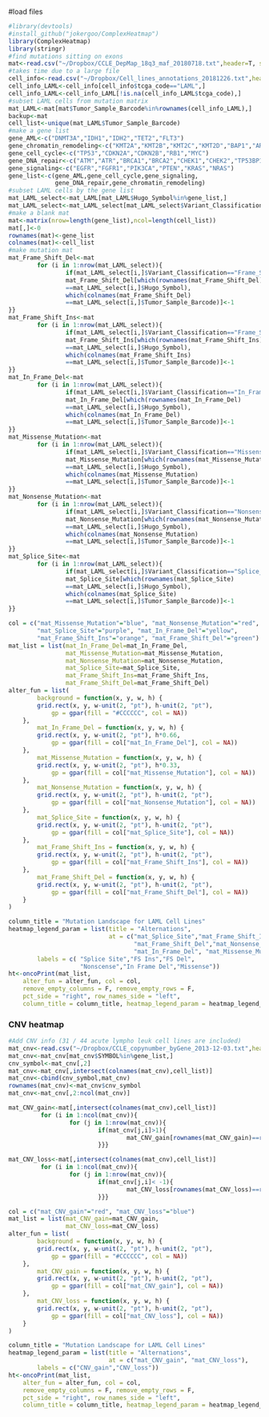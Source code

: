 
#load files
```r
#library(devtools)
#install_github("jokergoo/ComplexHeatmap")
library(ComplexHeatmap)
library(stringr)
#find mutations sitting on exons
mat<-read.csv("~/Dropbox/CCLE_DepMap_18q3_maf_20180718.txt",header=T, sep="\t")
#takes time due to a large file
cell_info<-read.csv("~/Dropbox/Cell_lines_annotations_20181226.txt",header=T,row.names=1, sep="\t")
cell_info_LAML<-cell_info[cell_info$tcga_code=="LAML",]
cell_info_LAML<-cell_info_LAML[!is.na(cell_info_LAML$tcga_code),]
#subset LAML cells from mutation matrix
mat_LAML<-mat[mat$Tumor_Sample_Barcode%in%rownames(cell_info_LAML),]
backup<-mat
cell_list<-unique(mat_LAML$Tumor_Sample_Barcode)
#make a gene list
gene_AML<-c("DNMT3A","IDH1","IDH2","TET2","FLT3")
gene_chromatin_remodeling<-c("KMT2A","KMT2B","KMT2C","KMT2D","BAP1","ARID5B","KDM6A")
gene_cell_cycle<-c("TP53","CDKN2A","CDKN2B","RB1","MYC")
gene_DNA_repair<-c("ATM","ATR","BRCA1","BRCA2","CHEK1","CHEK2","TP53BP1")
gene_signaling<-c("EGFR","FGFR1","PIK3CA","PTEN","KRAS","NRAS")
gene_list<-c(gene_AML,gene_cell_cycle,gene_signaling,
             gene_DNA_repair,gene_chromatin_remodeling)
#subset LAML cells by the gene list
mat_LAML_select<-mat_LAML[mat_LAML$Hugo_Symbol%in%gene_list,]
mat_LAML_select<-mat_LAML_select[mat_LAML_select$Variant_Classification!="Silent",]
#make a blank mat
mat<-matrix(nrow=length(gene_list),ncol=length(cell_list))
mat[,]<-0
rownames(mat)<-gene_list
colnames(mat)<-cell_list
#make mutation mat
mat_Frame_Shift_Del<-mat
        for (i in 1:nrow(mat_LAML_select)){
                if(mat_LAML_select[i,]$Variant_Classification=="Frame_Shift_Del"){
                mat_Frame_Shift_Del[which(rownames(mat_Frame_Shift_Del)
                ==mat_LAML_select[i,]$Hugo_Symbol),
                which(colnames(mat_Frame_Shift_Del)
                ==mat_LAML_select[i,]$Tumor_Sample_Barcode)]<-1 
}}
mat_Frame_Shift_Ins<-mat
        for (i in 1:nrow(mat_LAML_select)){
                if(mat_LAML_select[i,]$Variant_Classification=="Frame_Shift_Ins"){
                mat_Frame_Shift_Ins[which(rownames(mat_Frame_Shift_Ins)
                ==mat_LAML_select[i,]$Hugo_Symbol),
                which(colnames(mat_Frame_Shift_Ins)
                ==mat_LAML_select[i,]$Tumor_Sample_Barcode)]<-1 
}}
mat_In_Frame_Del<-mat
        for (i in 1:nrow(mat_LAML_select)){
                if(mat_LAML_select[i,]$Variant_Classification=="In_Frame_Del"){
                mat_In_Frame_Del[which(rownames(mat_In_Frame_Del)
                ==mat_LAML_select[i,]$Hugo_Symbol),
                which(colnames(mat_In_Frame_Del)
                ==mat_LAML_select[i,]$Tumor_Sample_Barcode)]<-1 
}}
mat_Missense_Mutation<-mat
        for (i in 1:nrow(mat_LAML_select)){
                if(mat_LAML_select[i,]$Variant_Classification=="Missense_Mutation"){
                mat_Missense_Mutation[which(rownames(mat_Missense_Mutation)
                ==mat_LAML_select[i,]$Hugo_Symbol),
                which(colnames(mat_Missense_Mutation)
                ==mat_LAML_select[i,]$Tumor_Sample_Barcode)]<-1 
}}
mat_Nonsense_Mutation<-mat
        for (i in 1:nrow(mat_LAML_select)){
                if(mat_LAML_select[i,]$Variant_Classification=="Nonsense_Mutation"){
                mat_Nonsense_Mutation[which(rownames(mat_Nonsense_Mutation)
                ==mat_LAML_select[i,]$Hugo_Symbol),
                which(colnames(mat_Nonsense_Mutation)
                ==mat_LAML_select[i,]$Tumor_Sample_Barcode)]<-1 
}}
mat_Splice_Site<-mat
        for (i in 1:nrow(mat_LAML_select)){
                if(mat_LAML_select[i,]$Variant_Classification=="Splice_Site"){
                mat_Splice_Site[which(rownames(mat_Splice_Site)
                ==mat_LAML_select[i,]$Hugo_Symbol),
                which(colnames(mat_Splice_Site)
                ==mat_LAML_select[i,]$Tumor_Sample_Barcode)]<-1 
}}

```

```r
col = c("mat_Missense_Mutation"="blue", "mat_Nonsense_Mutation"="red",
        "mat_Splice_Site"="purple", "mat_In_Frame_Del"="yellow",
        "mat_Frame_Shift_Ins"="orange", "mat_Frame_Shift_Del"="green")
mat_list = list(mat_In_Frame_Del=mat_In_Frame_Del,
                mat_Missense_Mutation=mat_Missense_Mutation,
                mat_Nonsense_Mutation=mat_Nonsense_Mutation,
                mat_Splice_Site=mat_Splice_Site,
                mat_Frame_Shift_Ins=mat_Frame_Shift_Ins,
                mat_Frame_Shift_Del=mat_Frame_Shift_Del)
alter_fun = list(
        background = function(x, y, w, h) {
        grid.rect(x, y, w-unit(2, "pt"), h-unit(2, "pt"), 
            gp = gpar(fill = "#CCCCCC", col = NA))
    },
        mat_In_Frame_Del = function(x, y, w, h) {
        grid.rect(x, y, w-unit(2, "pt"), h*0.66, 
            gp = gpar(fill = col["mat_In_Frame_Del"], col = NA))
    },
        mat_Missense_Mutation = function(x, y, w, h) {
        grid.rect(x, y, w-unit(2, "pt"), h*0.33, 
            gp = gpar(fill = col["mat_Missense_Mutation"], col = NA))
    },
        mat_Nonsense_Mutation = function(x, y, w, h) {
        grid.rect(x, y, w-unit(2, "pt"), h-unit(2, "pt"), 
            gp = gpar(fill = col["mat_Nonsense_Mutation"], col = NA))
    },
        mat_Splice_Site = function(x, y, w, h) {
        grid.rect(x, y, w-unit(2, "pt"), h-unit(2, "pt"), 
            gp = gpar(fill = col["mat_Splice_Site"], col = NA))
    },
        mat_Frame_Shift_Ins = function(x, y, w, h) {
        grid.rect(x, y, w-unit(2, "pt"), h-unit(2, "pt"), 
            gp = gpar(fill = col["mat_Frame_Shift_Ins"], col = NA))
    },
        mat_Frame_Shift_Del = function(x, y, w, h) {
        grid.rect(x, y, w-unit(2, "pt"), h-unit(2, "pt"), 
            gp = gpar(fill = col["mat_Frame_Shift_Del"], col = NA))
    }
)
```

```r
column_title = "Mutation Landscape for LAML Cell Lines"
heatmap_legend_param = list(title = "Alternations",
                            at = c("mat_Splice_Site","mat_Frame_Shift_Ins",
                                   "mat_Frame_Shift_Del","mat_Nonsense_Mutation",
                                   "mat_In_Frame_Del", "mat_Missense_Mutation"), 
        labels = c( "Splice Site","FS Ins","FS Del",
                    "Nonscense","In Frame Del","Missense"))
ht<-oncoPrint(mat_list,
    alter_fun = alter_fun, col = col,
    remove_empty_columns = F, remove_empty_rows = F,
    pct_side = "right", row_names_side = "left",
    column_title = column_title, heatmap_legend_param = heatmap_legend_param)
```
### CNV heatmap
```r
#Add CNV info (31 / 44 acute lympho leuk cell lines are included)
mat_cnv<-read.csv("~/Dropbox/CCLE_copynumber_byGene_2013-12-03.txt",header=T, sep="\t")
mat_cnv<-mat_cnv[mat_cnv$SYMBOL%in%gene_list,]
cnv_symbol<-mat_cnv[,2]
mat_cnv<-mat_cnv[,intersect(colnames(mat_cnv),cell_list)]
mat_cnv<-cbind(cnv_symbol,mat_cnv)
rownames(mat_cnv)<-mat_cnv$cnv_symbol
mat_cnv<-mat_cnv[,2:ncol(mat_cnv)]

mat_CNV_gain<-mat[,intersect(colnames(mat_cnv),cell_list)]
         for (i in 1:ncol(mat_cnv)){
                 for (j in 1:nrow(mat_cnv)){
                         if(mat_cnv[j,i]>1){
                                 mat_CNV_gain[rownames(mat_CNV_gain)==rownames(mat_cnv[j,]),i]<-1
                         }}}

mat_CNV_loss<-mat[,intersect(colnames(mat_cnv),cell_list)]
         for (i in 1:ncol(mat_cnv)){
                 for (j in 1:nrow(mat_cnv)){
                         if(mat_cnv[j,i]< -1){
                                 mat_CNV_loss[rownames(mat_CNV_loss)==rownames(mat_cnv[j,]),i]<-1
                         }}}
```

```r
col = c("mat_CNV_gain"="red", "mat_CNV_loss"="blue")
mat_list = list(mat_CNV_gain=mat_CNV_gain,
                mat_CNV_loss=mat_CNV_loss)
alter_fun = list(
        background = function(x, y, w, h) {
        grid.rect(x, y, w-unit(2, "pt"), h-unit(2, "pt"), 
            gp = gpar(fill = "#CCCCCC", col = NA))
    },
        mat_CNV_gain = function(x, y, w, h) {
        grid.rect(x, y, w-unit(2, "pt"), h-unit(2, "pt"), 
            gp = gpar(fill = col["mat_CNV_gain"], col = NA))
    },
        mat_CNV_loss = function(x, y, w, h) {
        grid.rect(x, y, w-unit(2, "pt"), h-unit(2, "pt"), 
            gp = gpar(fill = col["mat_CNV_loss"], col = NA))
    }
)
```

```r
column_title = "Mutation Landscape for LAML Cell Lines"
heatmap_legend_param = list(title = "Alternations",
                            at = c("mat_CNV_gain", "mat_CNV_loss"), 
        labels = c("CNV_gain","CNV_loss"))
ht<-oncoPrint(mat_list,
    alter_fun = alter_fun, col = col,
    remove_empty_columns = F, remove_empty_rows = F,
    pct_side = "right", row_names_side = "left",
    column_title = column_title, heatmap_legend_param = heatmap_legend_param)
```

